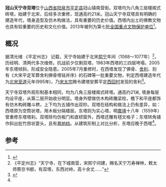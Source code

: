 {{文物保护单位
| 级别 = 全国
| Cat = 山西全国重点文物保护单位
| 省区市 = 山西省
| 图片 = 
| 名称 = 冠山天宁寺双塔
| 编号 = 7-0783
| 分类 = 古建筑
| 时代 = 宋、明至清
| 所在 = {{CHN}}[[山西省|山西省]][[阳泉市|阳泉市]][[平定县|平定县]]
| 登录 = 2013年
}}
'''冠山天宁寺双塔'''位于[[山西省|山西省]][[阳泉市|阳泉市]][[平定县|平定县]]冠山镇南营街。双塔均为八角三层楼阁式砖塔，始建于北宋，后经多次重修，现通高约21米。冠山天宁寺双塔具有明确的建造年代，塔身造型及仿木构做法，具有重要的历史价值。西塔内出土的佛教文物也具有较重要的历史和文化价值。2013年被列为第七批[[全国重点文物保护单位|全国重点文物保护单位]]<ref name="介绍">{{cite web|url=http://wwj.shanxi.gov.cn/e/action/ShowInfo.php?classid=292&id=22686|title=山西省文物局对天宁寺双塔介绍|accessdate=2021-03-25}}</ref>。

==概况==
据清光绪 《平定州志》 记载，天宁寺始建于北宋[[熙宁|熙宁]]年间（1068～1077年）<ref>《平定州志》“天宁寺，在下城南营，宋熙宁间建，赐名天宁万寿禅林，敕太师蔡京书额，有双塔，东西对峙，高十余丈……”</ref>，历经明、清两代多次维修。抗战前夕仅剩双塔，1983年西塔的三四层垮塌，2005年东塔倾斜，形成安全隐患。2005年7月重修时，在西塔发现了佛骨、[[舍利|舍利]]、刻有《大宋平定军葬舍利佛骨塔铭并序》的石碑等一批重要文物，判定西塔建造年代为[[北宋|北宋]][[至道|至道]]元年(995年)，乃[[宋太宗|宋太宗]]赐令建塔安葬平定[[西回村|西回村]]发现的舍利<ref>{{cite web |title=阳泉石刻，符号性的传承与记忆 |url=https://k.sina.com.cn/article_2169891005_8155e8bd020010kvx.html?subch=onews |accessdate=2021-03-25}}</ref>。

天宁寺双塔外观形制基本相同，均为八角三层楼阁式砖塔。通高约21米, 塔身每层均设平座，从第二层开始收分明显。塔身外壁做仿木构砖雕梁柱，檐下和平座都饰有仿木构砖雕斗栱，上下均为五铺作出双杪。双塔在结构和做法上仍有差异，如：西塔原为空筒状塔，用木板分隔楼层。东塔则为实心塔，明[[嘉靖|嘉靖]]十八年（1559年）曾重修东塔塔刹。双塔除均仿板门和直棂窗外，西塔还雕有毬文格子；东塔转角铺作斜出批竹昂状耍头，且有[[普拍枋|普拍枋]]。从建筑形制上对比分析，东塔应晚于西塔<ref name="介绍"></ref>。

==参考==
<references/>